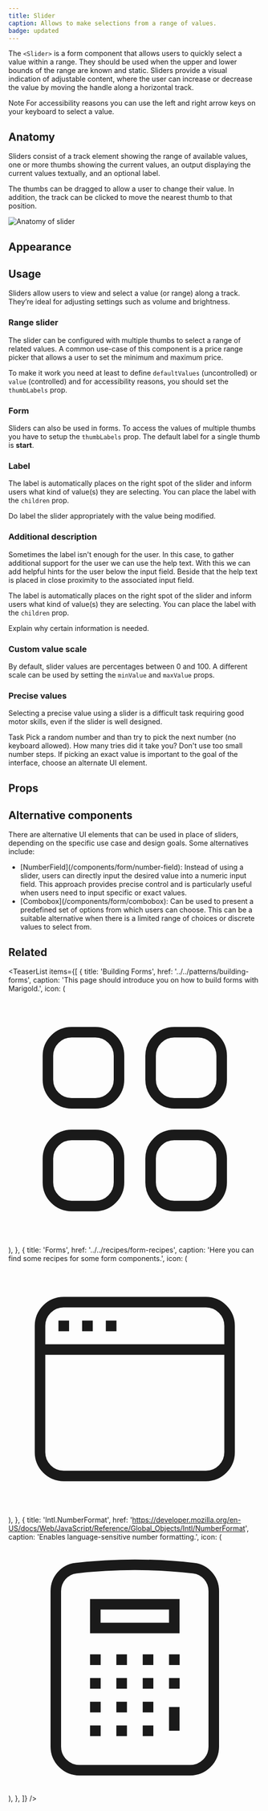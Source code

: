```yaml
---
title: Slider
caption: Allows to make selections from a range of values.
badge: updated
---
```


The `<Slider>` is a form component that allows users to quickly select a value within a range. They should be used when the upper and lower bounds of the range are known and static.
Sliders provide a visual indication of adjustable content, where the user can increase or decrease the value by moving the handle along a horizontal track.

<SectionMessage>
  <SectionMessage.Title>Note</SectionMessage.Title>
  <SectionMessage.Content>
    For accessibility reasons you can use the left and right arrow keys on your
    keyboard to select a value.
  </SectionMessage.Content>
</SectionMessage>

## Anatomy

Sliders consist of a track element showing the range of available values, one or more thumbs showing the current values, an output displaying the current values textually, and an optional label.

The thumbs can be dragged to allow a user to change their value. In addition, the track can be clicked to move the nearest thumb to that position.

<Image
  src="/slider/slider-anatomy.jpg"
  alt="Anatomy of slider"
  width={800}
  height={550}
  className="mx-auto block"
/>

## Appearance

<AppearanceDemo component={title} />

<AppearanceTable component={title} />

## Usage

Sliders allow users to view and select a value (or range) along a track. They’re ideal for adjusting settings such as volume and brightness.

### Range slider

The slider can be configured with multiple thumbs to select a range of related values. A common use-case of this component is a price range picker that allows a user to set the minimum and maximum price.

To make it work you need at least to define `defaultValues` (uncontrolled) or `value` (controlled) and for accessibility reasons, you should set the `thumbLabels` prop.

<ComponentDemo file="./slider-range.demo.tsx" />

### Form

Sliders can also be used in forms. To access the values of multiple thumbs you have to setup the `thumbLabels` prop.
The default label for a single thumb is <strong>start</strong>.

<ComponentDemo file="./slider-form.demo.tsx" />

### Label

The label is automatically places on the right spot of the slider and inform users what kind of value(s) they are selecting. You can place the label with the `children` prop.

<ComponentDemo file="./slider-do-label.demo.tsx" />

<GuidelineTiles>
  <Do>
    <Do.Description>
      Do label the slider appropriately with the value being modified.
    </Do.Description>
  </Do>
</GuidelineTiles>

### Additional description

Sometimes the label isn't enough for the user. In this case, to gather additional support for the user we can use the help text.
With this we can add helpful hints for the user below the input field. Beside that the help text is placed in close proximity to the associated input field.

The label is automatically places on the right spot of the slider and inform users what kind of value(s) they are selecting. You can place the label with the `children` prop.

<ComponentDemo file="./slider-do-description.demo.tsx" />

<GuidelineTiles>
  <Do>
    <Do.Description>Explain why certain information is needed.</Do.Description>
  </Do>
</GuidelineTiles>

### Custom value scale

By default, slider values are percentages between 0 and 100. A different scale can be used by setting the `minValue` and `maxValue` props.

<ComponentDemo file="./slider-custom-value-scale.demo.tsx" />

### Precise values

Selecting a precise value using a slider is a difficult task requiring good motor skills, even if the slider is well designed.

<SectionMessage>
  <SectionMessage.Title>Task</SectionMessage.Title>
  <SectionMessage.Content>
    Pick a random number and than try to pick the next number (no keyboard
    allowed). How many tries did it take you?
  </SectionMessage.Content>
</SectionMessage>

<ComponentDemo file="./slider-dont-small-steps.demo.tsx" />

<GuidelineTiles>
  <Dont>
    <Dont.Description>
      Don't use too small number steps. If picking an exact value is important
      to the goal of the interface, choose an alternate UI element.
    </Dont.Description>
  </Dont>
</GuidelineTiles>

## Props

<StorybookHintMessage component={title} />

<PropsTable component={title} />

## Alternative components

There are alternative UI elements that can be used in place of sliders, depending on the specific use case and design goals. Some alternatives include:

<ul>
  <li>
    [NumberField](/components/form/number-field): Instead of using a slider,
    users can directly input the desired value into a numeric input field. This
    approach provides precise control and is particularly useful when users need
    to input specific or exact values.
  </li>
  <li>
    [Combobox](/components/form/combobox): Can be used to present a predefined
    set of options from which users can choose. This can be a suitable
    alternative when there is a limited range of choices or discrete values to
    select from.
  </li>
</ul>

## Related

<TeaserList
  items={[
    {
      title: 'Building Forms',
      href: '../../patterns/building-forms',
      caption:
        'This page should introduce you on how to build forms with Marigold.',
      icon: (
        <svg
          xmlns="http://www.w3.org/2000/svg"
          fill="none"
          viewBox="0 0 24 24"
          strokeWidth="1.5"
          stroke="currentColor"
          className="size-6"
        >
          <path
            strokeLinecap="round"
            strokeLinejoin="round"
            d="M3.75 6A2.25 2.25 0 0 1 6 3.75h2.25A2.25 2.25 0 0 1 10.5 6v2.25a2.25 2.25 0 0 1-2.25 2.25H6a2.25 2.25 0 0 1-2.25-2.25V6ZM3.75 15.75A2.25 2.25 0 0 1 6 13.5h2.25a2.25 2.25 0 0 1 2.25 2.25V18a2.25 2.25 0 0 1-2.25 2.25H6A2.25 2.25 0 0 1 3.75 18v-2.25ZM13.5 6a2.25 2.25 0 0 1 2.25-2.25H18A2.25 2.25 0 0 1 20.25 6v2.25A2.25 2.25 0 0 1 18 10.5h-2.25a2.25 2.25 0 0 1-2.25-2.25V6ZM13.5 15.75a2.25 2.25 0 0 1 2.25-2.25H18a2.25 2.25 0 0 1 2.25 2.25V18A2.25 2.25 0 0 1 18 20.25h-2.25A2.25 2.25 0 0 1 13.5 18v-2.25Z"
          />
        </svg>
      ),
    },
    {
      title: 'Forms',
      href: '../../recipes/form-recipes',
      caption: 'Here you can find some recipes for some form components.',
      icon: (
        <svg
          xmlns="http://www.w3.org/2000/svg"
          fill="none"
          viewBox="0 0 24 24"
          strokeWidth="1.5"
          stroke="currentColor"
          className="size-6"
        >
          <path
            strokeLinecap="round"
            strokeLinejoin="round"
            d="M3 8.25V18a2.25 2.25 0 0 0 2.25 2.25h13.5A2.25 2.25 0 0 0 21 18V8.25m-18 0V6a2.25 2.25 0 0 1 2.25-2.25h13.5A2.25 2.25 0 0 1 21 6v2.25m-18 0h18M5.25 6h.008v.008H5.25V6ZM7.5 6h.008v.008H7.5V6Zm2.25 0h.008v.008H9.75V6Z"
          />
        </svg>
      ),
    },
    {
      title: 'Intl.NumberFormat',
      href: 'https://developer.mozilla.org/en-US/docs/Web/JavaScript/Reference/Global_Objects/Intl/NumberFormat',
      caption: 'Enables language-sensitive number formatting.',
      icon: (
        <svg
          xmlns="http://www.w3.org/2000/svg"
          fill="none"
          viewBox="0 0 24 24"
          strokeWidth="1.5"
          stroke="currentColor"
          className="size-6"
        >
          <path
            strokeLinecap="round"
            strokeLinejoin="round"
            d="M15.75 15.75V18m-7.5-6.75h.008v.008H8.25v-.008Zm0 2.25h.008v.008H8.25V13.5Zm0 2.25h.008v.008H8.25v-.008Zm0 2.25h.008v.008H8.25V18Zm2.498-6.75h.007v.008h-.007v-.008Zm0 2.25h.007v.008h-.007V13.5Zm0 2.25h.007v.008h-.007v-.008Zm0 2.25h.007v.008h-.007V18Zm2.504-6.75h.008v.008h-.008v-.008Zm0 2.25h.008v.008h-.008V13.5Zm0 2.25h.008v.008h-.008v-.008Zm0 2.25h.008v.008h-.008V18Zm2.498-6.75h.008v.008h-.008v-.008Zm0 2.25h.008v.008h-.008V13.5ZM8.25 6h7.5v2.25h-7.5V6ZM12 2.25c-1.892 0-3.758.11-5.593.322C5.307 2.7 4.5 3.65 4.5 4.757V19.5a2.25 2.25 0 0 0 2.25 2.25h10.5a2.25 2.25 0 0 0 2.25-2.25V4.757c0-1.108-.806-2.057-1.907-2.185A48.507 48.507 0 0 0 12 2.25Z"
          />
        </svg>
      ),
    },
  ]}
/>
